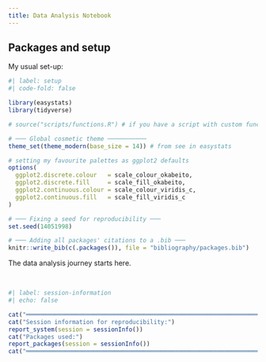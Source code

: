 ```yaml
---
title: Data Analysis Notebook
---
```


::: {.callout-note collapse="true"}
# Packages and setup

My usual set-up:

```r
#| label: setup
#| code-fold: false

library(easystats)
library(tidyverse)

# source("scripts/functions.R") # if you have a script with custom functions

# ─── Global cosmetic theme ───────────
theme_set(theme_modern(base_size = 14)) # from see in easystats

# setting my favourite palettes as ggplot2 defaults
options( 
  ggplot2.discrete.colour   = scale_colour_okabeito,
  ggplot2.discrete.fill     = scale_fill_okabeito,
  ggplot2.continuous.colour = scale_colour_viridis_c,
  ggplot2.continuous.fill   = scale_fill_viridis_c
)

# ─── Fixing a seed for reproducibility ───
set.seed(14051998)

# ─── Adding all packages' citations to a .bib ───
knitr::write_bib(c(.packages()), file = "bibliography/packages.bib")
```
:::

The data analysis journey starts here.

&nbsp;
&nbsp;
&nbsp;

```r
#| label: session-information
#| echo: false

cat("═════════════════════════════════════════════════════════════════════════")
cat("Session information for reproducibility:")
report_system(session = sessionInfo())
cat("Packages used:")
report_packages(session = sessionInfo())
cat("═════════════════════════════════════════════════════════════════════════")
```



